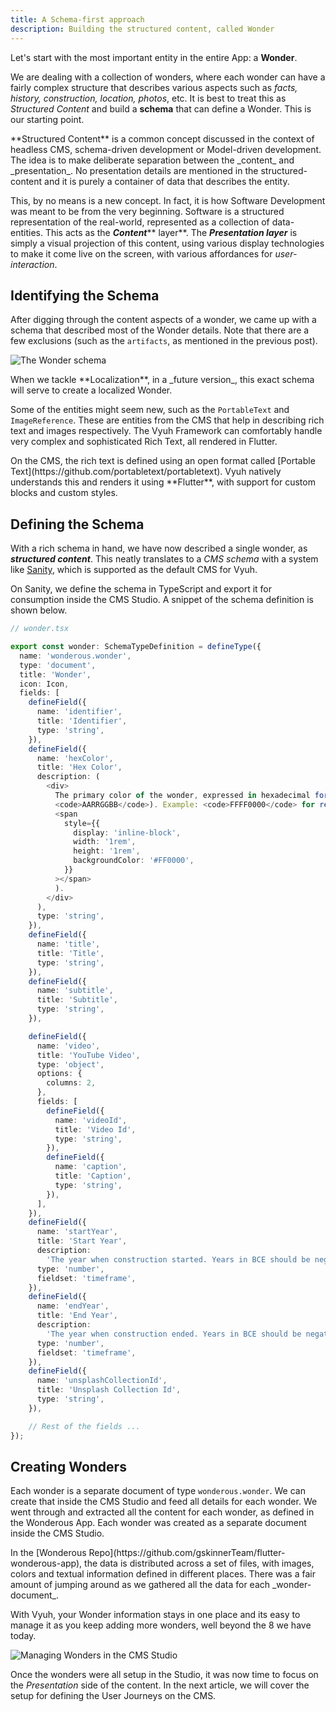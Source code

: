 ```yaml
---
title: A Schema-first approach
description: Building the structured content, called Wonder
---
```



Let's start with the most important entity in the entire App: a **Wonder**.

We are dealing with a collection of wonders, where each wonder can have a fairly
complex structure that describes various aspects such as _facts, history,
construction, location, photos_, etc. It is best to treat this as _Structured
Content_ and build a **schema** that can define a Wonder. This is our starting
point.

<Aside>
 **Structured Content** is a common concept discussed in
the context of headless CMS, schema-driven development or Model-driven
development. The idea is to make deliberate separation between the _content_ and
_presentation_. No presentation details are mentioned in the structured-content
and it is purely a container of data that describes the entity.

This, by no means is a new concept. In fact, it is how Software Development was
meant to be from the very beginning. Software is a structured representation of
the real-world, represented as a collection of data-entities. This acts as the
_**Content**_** layer**. The _**Presentation layer**_ is simply a visual
projection of this content, using various display technologies to make it come
live on the screen, with various affordances for _user-interaction_.

</Aside>

## Identifying the Schema

After digging through the content aspects of a wonder, we came up with a schema
that described most of the Wonder details. Note that there are a few exclusions
(such as the `artifacts`, as mentioned in the previous post).

![The Wonder schema](images/schema.png)

<Aside>
 When we tackle **Localization**, in a _future
version_, this exact schema will serve to create a localized Wonder.

</Aside>

Some of the entities might seem new, such as the `PortableText` and
`ImageReference`. These are entities from the CMS that help in describing rich
text and images respectively. The Vyuh Framework can comfortably handle very
complex and sophisticated Rich Text, all rendered in Flutter.

<Aside>
  On the CMS, the rich text is defined using an open format called [Portable
  Text](https://github.com/portabletext/portabletext). Vyuh natively understands
  this and renders it using **Flutter**, with support for custom blocks and
  custom styles.
</Aside>

## Defining the Schema

With a rich schema in hand, we have now described a single wonder, as
_**structured content**_. This neatly translates to a _CMS schema_ with a system
like [Sanity](https://sanity.io), which is supported as the default CMS for
Vyuh.

On Sanity, we define the schema in TypeScript and export it for consumption
inside the CMS Studio. A snippet of the schema definition is shown below.

```typescript
// wonder.tsx

export const wonder: SchemaTypeDefinition = defineType({
  name: 'wonderous.wonder',
  type: 'document',
  title: 'Wonder',
  icon: Icon,
  fields: [
    defineField({
      name: 'identifier',
      title: 'Identifier',
      type: 'string',
    }),
    defineField({
      name: 'hexColor',
      title: 'Hex Color',
      description: (
        <div>
          The primary color of the wonder, expressed in hexadecimal format(
          <code>AARRGGBB</code>). Example: <code>FFFF0000</code> for red (
          <span
            style={{
              display: 'inline-block',
              width: '1rem',
              height: '1rem',
              backgroundColor: '#FF0000',
            }}
          ></span>
          ).
        </div>
      ),
      type: 'string',
    }),
    defineField({
      name: 'title',
      title: 'Title',
      type: 'string',
    }),
    defineField({
      name: 'subtitle',
      title: 'Subtitle',
      type: 'string',
    }),

    defineField({
      name: 'video',
      title: 'YouTube Video',
      type: 'object',
      options: {
        columns: 2,
      },
      fields: [
        defineField({
          name: 'videoId',
          title: 'Video Id',
          type: 'string',
        }),
        defineField({
          name: 'caption',
          title: 'Caption',
          type: 'string',
        }),
      ],
    }),
    defineField({
      name: 'startYear',
      title: 'Start Year',
      description:
        'The year when construction started. Years in BCE should be negative.',
      type: 'number',
      fieldset: 'timeframe',
    }),
    defineField({
      name: 'endYear',
      title: 'End Year',
      description:
        'The year when construction ended. Years in BCE should be negative.',
      type: 'number',
      fieldset: 'timeframe',
    }),
    defineField({
      name: 'unsplashCollectionId',
      title: 'Unsplash Collection Id',
      type: 'string',
    }),

    // Rest of the fields ...
});


```

## Creating Wonders

Each wonder is a separate document of type `wonderous.wonder`. We can create
that inside the CMS Studio and feed all details for each wonder. We went through
and extracted all the content for each wonder, as defined in the Wonderous App.
Each wonder was created as a separate document inside the CMS Studio.

<Aside>
  In the [Wonderous
  Repo](https://github.com/gskinnerTeam/flutter-wonderous-app), the data is
  distributed across a set of files, with images, colors and textual information
  defined in different places. There was a fair amount of jumping around as we
  gathered all the data for each _wonder-document_.
</Aside>

With Vyuh, your Wonder information stays in one place and its easy to manage it
as you keep adding more wonders, well beyond the 8 we have today.

![Managing Wonders in the CMS Studio](images/managing-wonders.png)

Once the wonders were all setup in the Studio, it was now time to focus on the
_Presentation_ side of the content. In the next article, we will cover the setup
for defining the User Journeys on the CMS.
